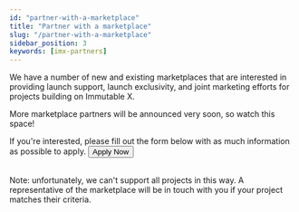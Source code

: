 ```yaml
---
id: "partner-with-a-marketplace"
title: "Partner with a marketplace"
slug: "/partner-with-a-marketplace"
sidebar_position: 3
keywords: [imx-partners]
---
```


We have a number of new and existing marketplaces that are interested in providing launch support, launch exclusivity, and joint marketing efforts for projects building on Immutable X.

More marketplace partners will be announced very soon, so watch this space!

If you're interested, please fill out the form below with as much information as possible to apply.
<a href="https://forms.gle/1JLetz21mCQDuFPh7"><Button>Apply Now</Button></a><br /><br />

Note: unfortunately, we can't support all projects in this way. A representative of the marketplace will be in touch with you if your project matches their criteria.